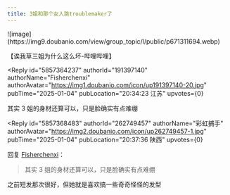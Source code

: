 ```yaml
---
title: 3姐和那个女人跳troublemaker了
---
```



<Forum groupName="枝江正统五金店" groupUrl="https://www.douban.com/group/728957/" archivedAt="2025-05-16T14:15:24.530Z">
  <Post
    id="316106460"
    title="3姐和那个女人跳troublemaker了"
    url="https://www.douban.com/group/topic/316106460/?_spm_id=MjgwODQ3MTUz"
    pubTime="01-05"
    highlightUserId="191397140"
  >
![image](https://img9.doubanio.com/view/group_topic/l/public/p671311694.webp)

【诶我草三姐为什么这么坏-哔哩哔哩】



<Reply
  id="5857364237"
  authorId="191397140"
  authorName="Fisherchenxi"
  authorAvatar="https://img1.doubanio.com/icon/up191397140-20.jpg"
  pubTime="2025-01-04"
  pubLocation="20:34:23 江苏"
  upvotes={0}
>
其实 3 姐的身材还算可以，只是脸确实有点难绷
</Reply>

<Reply
  id="5857368483"
  authorId="262749457"
  authorName="彩虹捕手"
  authorAvatar="https://img2.doubanio.com/icon/up262749457-1.jpg"
  pubTime="2025-01-04"
  pubLocation="20:37:36 陕西"
  upvotes={0}
>
回复 [Fisherchenxi](https://www.douban.com/people/191397140/)：
 > 其实 3 姐的身材还算可以，只是脸确实有点难绷

之前短发那次很好，但她就是喜欢搞一些奇奇怪怪的发型
</Reply>
  </Post>
</Forum>
